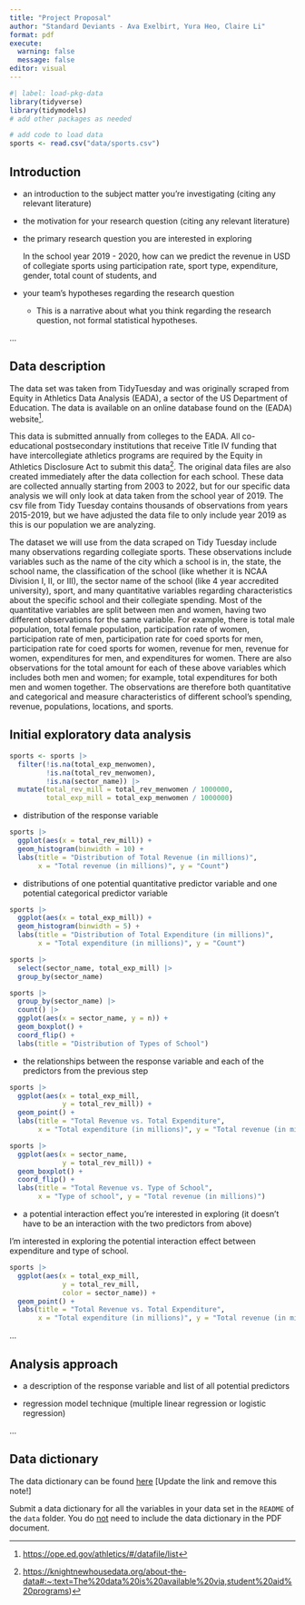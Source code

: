 ```yaml
---
title: "Project Proposal"
author: "Standard Deviants - Ava Exelbirt, Yura Heo, Claire Li"
format: pdf
execute: 
  warning: false
  message: false
editor: visual
---
```


```r
#| label: load-pkg-data
library(tidyverse)
library(tidymodels)
# add other packages as needed

# add code to load data
sports <- read.csv("data/sports.csv")
```

## Introduction

-   an introduction to the subject matter you're investigating (citing any relevant literature)

-   the motivation for your research question (citing any relevant literature)

-   the primary research question you are interested in exploring

    In the school year 2019 - 2020, how can we predict the revenue in USD of collegiate sports using participation rate, sport type, expenditure, gender, total count of students, and

-   your team's hypotheses regarding the research question

    -   This is a narrative about what you think regarding the research question, not formal statistical hypotheses.

...

## Data description

The data set was taken from TidyTuesday and was originally scraped from Equity in Athletics Data Analysis (EADA), a sector of the US Department of Education. The data is available on an online database found on the (EADA) website[^1].

[^1]: <https://ope.ed.gov/athletics/#/datafile/list>

This data is submitted annually from colleges to the EADA. All co-educational postsecondary institutions that receive Title IV funding that have intercollegiate athletics programs are required by the Equity in Athletics Disclosure Act to submit this data[^2]. The original data files are also created immediately after the data collection for each school. These data are collected annually starting from 2003 to 2022, but for our specific data analysis we will only look at data taken from the school year of 2019. The csv file from Tidy Tuesday contains thousands of observations from years 2015-2019, but we have adjusted the data file to only include year 2019 as this is our population we are analyzing.

[^2]: <https://knightnewhousedata.org/about-the-data#:~:text=The%20data%20is%20available%20via,student%20aid%20programs>)

The dataset we will use from the data scraped on Tidy Tuesday include many observations regarding collegiate sports. These observations include variables such as the name of the city which a school is in, the state, the school name, the classification of the school (like whether it is NCAA Division I, II, or III), the sector name of the school (like 4 year accredited university), sport, and many quantitative variables regarding characteristics about the specific school and their collegiate spending. Most of the quantitative variables are split between men and women, having two different observations for the same variable. For example, there is total male population, total female population, participation rate of women, participation rate of men, participation rate for coed sports for men, participation rate for coed sports for women, revenue for men, revenue for women, expenditures for men, and expenditures for women. There are also observations for the total amount for each of these above variables which includes both men and women; for example, total expenditures for both men and women together. The observations are therefore both quantitative and categorical and measure characteristics of different school's spending, revenue, populations, locations, and sports. 

## Initial exploratory data analysis

```r
sports <- sports |>
  filter(!is.na(total_exp_menwomen), 
         !is.na(total_rev_menwomen),
         !is.na(sector_name)) |>
  mutate(total_rev_mill = total_rev_menwomen / 1000000,
         total_exp_mill = total_exp_menwomen / 1000000)
```

-   distribution of the response variable
```r
sports |>
  ggplot(aes(x = total_rev_mill)) +
  geom_histogram(binwidth = 10) +
  labs(title = "Distribution of Total Revenue (in millions)",
       x = "Total revenue (in millions)", y = "Count")
```

-   distributions of one potential quantitative predictor variable and one potential categorical predictor variable
```r
sports |>
  ggplot(aes(x = total_exp_mill)) +
  geom_histogram(binwidth = 5) +
  labs(title = "Distribution of Total Expenditure (in millions)",
       x = "Total expenditure (in millions)", y = "Count")
```
```r
sports |>
  select(sector_name, total_exp_mill) |>
  group_by(sector_name)

sports |>
  group_by(sector_name) |>
  count() |>
  ggplot(aes(x = sector_name, y = n)) +
  geom_boxplot() +
  coord_flip() +
  labs(title = "Distribution of Types of School")
```


-   the relationships between the response variable and each of the predictors from the previous step
```r
sports |>
  ggplot(aes(x = total_exp_mill,
             y = total_rev_mill)) +
  geom_point() +
  labs(title = "Total Revenue vs. Total Expenditure",
       x = "Total expenditure (in millions)", y = "Total revenue (in millions)")
```

```r
sports |>
  ggplot(aes(x = sector_name,
             y = total_rev_mill)) +
  geom_boxplot() +
  coord_flip() +
  labs(title = "Total Revenue vs. Type of School",
       x = "Type of school", y = "Total revenue (in millions)")
```

-   a potential interaction effect you're interested in exploring (it doesn't have to be an interaction with the two predictors from above)

I'm interested in exploring the potential interaction effect between expenditure and type of school.

```r
sports |>
  ggplot(aes(x = total_exp_mill,
             y = total_rev_mill,
             color = sector_name)) +
  geom_point() +
  labs(title = "Total Revenue vs. Total Expenditure",
       x = "Total expenditure (in millions)", y = "Total revenue (in millions)")
```


...

## Analysis approach

-   a description of the response variable and list of all potential predictors

-   regression model technique (multiple linear regression or logistic regression)

...

## Data dictionary

The data dictionary can be found [here](ADD%20LINK!!!) \[Update the link and remove this note!\]

Submit a data dictionary for all the variables in your data set in the `README` of the `data` folder. You do [not]{.underline} need to include the data dictionary in the PDF document.

